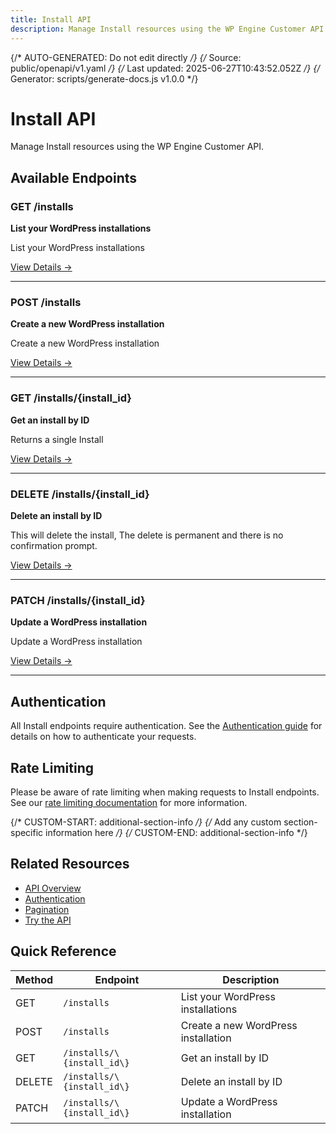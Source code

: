 ```yaml
---
title: Install API
description: Manage Install resources using the WP Engine Customer API
---
```


{/* AUTO-GENERATED: Do not edit directly */}
{/* Source: public/openapi/v1.yaml */}
{/* Last updated: 2025-06-27T10:43:52.052Z */}
{/* Generator: scripts/generate-docs.js v1.0.0 */}

# Install API

Manage Install resources using the WP Engine Customer API.

## Available Endpoints

### GET /installs

**List your WordPress installations**

List your WordPress installations

[View Details →](/api-reference/endpoints/install/list-installs/)

---

### POST /installs

**Create a new WordPress installation**

Create a new WordPress installation

[View Details →](/api-reference/endpoints/install/create-install/)

---

### GET /installs/\{install_id\}

**Get an install by ID**

Returns a single Install

[View Details →](/api-reference/endpoints/install/get-install/)

---

### DELETE /installs/\{install_id\}

**Delete an install by ID**

This will delete the install, The delete is permanent and there is no confirmation prompt.

[View Details →](/api-reference/endpoints/install/delete-install/)

---

### PATCH /installs/\{install_id\}

**Update a WordPress installation**

Update a WordPress installation

[View Details →](/api-reference/endpoints/install/update-install/)

---


## Authentication

All Install endpoints require authentication. See the [Authentication guide](/api-reference/authentication/) for details on how to authenticate your requests.

## Rate Limiting

Please be aware of rate limiting when making requests to Install endpoints. See our [rate limiting documentation](/api-reference/overview/#rate-limiting) for more information.

{/* CUSTOM-START: additional-section-info */}
{/* Add any custom section-specific information here */}
{/* CUSTOM-END: additional-section-info */}

## Related Resources

- [API Overview](/api-reference/overview/)
- [Authentication](/api-reference/authentication/)
- [Pagination](/api-reference/pagination/)
- [Try the API](/try/playground/)

## Quick Reference

| Method | Endpoint | Description |
|--------|----------|-------------|
| GET | `/installs` | List your WordPress installations |
| POST | `/installs` | Create a new WordPress installation |
| GET | `/installs/\{install_id\}` | Get an install by ID |
| DELETE | `/installs/\{install_id\}` | Delete an install by ID |
| PATCH | `/installs/\{install_id\}` | Update a WordPress installation |
